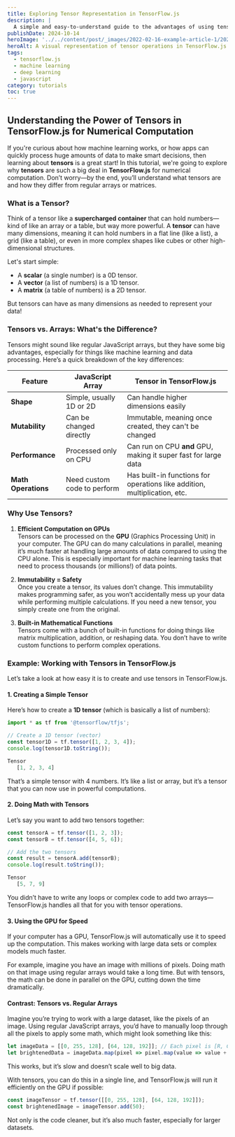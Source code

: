 ```yaml
---
title: Exploring Tensor Representation in TensorFlow.js
description: |
  A simple and easy-to-understand guide to the advantages of using tensors in TensorFlow.js for numerical computations, perfect for teenagers exploring machine learning.
publishDate: 2024-10-14
heroImage: '../../content/post/_images/2022-02-16-example-article-1/2024-10-14-advantages-of-using-tensors.webp'
heroAlt: A visual representation of tensor operations in TensorFlow.js.
tags:
  - tensorflow.js
  - machine learning
  - deep learning
  - javascript
category: tutorials
toc: true
---
```




## Understanding the Power of Tensors in TensorFlow.js for Numerical Computation

If you're curious about how machine learning works, or how apps can quickly process huge amounts of data to make smart decisions, then learning about **tensors** is a great start! In this tutorial, we're going to explore why **tensors** are such a big deal in **TensorFlow.js** for numerical computation. Don’t worry—by the end, you’ll understand what tensors are and how they differ from regular arrays or matrices.

### What is a Tensor?

Think of a tensor like a **supercharged container** that can hold numbers—kind of like an array or a table, but way more powerful. A **tensor** can have many dimensions, meaning it can hold numbers in a flat line (like a list), a grid (like a table), or even in more complex shapes like cubes or other high-dimensional structures.

Let's start simple:
- A **scalar** (a single number) is a 0D tensor.
- A **vector** (a list of numbers) is a 1D tensor.
- A **matrix** (a table of numbers) is a 2D tensor.

But tensors can have as many dimensions as needed to represent your data!

### Tensors vs. Arrays: What's the Difference?

Tensors might sound like regular JavaScript arrays, but they have some big advantages, especially for things like machine learning and data processing. Here’s a quick breakdown of the key differences:

| Feature             | JavaScript Array          | Tensor in TensorFlow.js            |
|---------------------|---------------------------|------------------------------------|
| **Shape**           | Simple, usually 1D or 2D  | Can handle higher dimensions easily|
| **Mutability**      | Can be changed directly   | Immutable, meaning once created, they can't be changed |
| **Performance**     | Processed only on CPU     | Can run on CPU **and** GPU, making it super fast for large data |
| **Math Operations** | Need custom code to perform | Has built-in functions for operations like addition, multiplication, etc. |

### Why Use Tensors?

1. **Efficient Computation on GPUs**  
   Tensors can be processed on the **GPU** (Graphics Processing Unit) in your computer. The GPU can do many calculations in parallel, meaning it’s much faster at handling large amounts of data compared to using the CPU alone. This is especially important for machine learning tasks that need to process thousands (or millions!) of data points.

2. **Immutability = Safety**  
   Once you create a tensor, its values don’t change. This immutability makes programming safer, as you won’t accidentally mess up your data while performing multiple calculations. If you need a new tensor, you simply create one from the original.

3. **Built-in Mathematical Functions**  
   Tensors come with a bunch of built-in functions for doing things like matrix multiplication, addition, or reshaping data. You don’t have to write custom functions to perform complex operations.

### Example: Working with Tensors in TensorFlow.js

Let’s take a look at how easy it is to create and use tensors in TensorFlow.js.

#### 1. Creating a Simple Tensor
Here’s how to create a **1D tensor** (which is basically a list of numbers):

```js title="Creating a 1D Tensor in TensorFlow.js"
import * as tf from '@tensorflow/tfjs';

// Create a 1D tensor (vector)
const tensor1D = tf.tensor([1, 2, 3, 4]);
console.log(tensor1D.toString());
```

```js
Tensor
   [1, 2, 3, 4]

```

That’s a simple tensor with 4 numbers. It’s like a list or array, but it’s a tensor that you can now use in powerful computations.

#### 2. Doing Math with Tensors
Let’s say you want to add two tensors together:

```ts caption="Adding tensors"
const tensorA = tf.tensor([1, 2, 3]);
const tensorB = tf.tensor([4, 5, 6]);

// Add the two tensors
const result = tensorA.add(tensorB);
console.log(result.toString());

```

```js caption="output"
Tensor
   [5, 7, 9]

```
You didn’t have to write any loops or complex code to add two arrays—TensorFlow.js handles all that for you with tensor operations.

#### 3. Using the GPU for Speed

If your computer has a GPU, TensorFlow.js will automatically use it to speed up the computation. This makes working with large data sets or complex models much faster.

For example, imagine you have an image with millions of pixels. Doing math on that image using regular arrays would take a long time. But with tensors, the math can be done in parallel on the GPU, cutting down the time dramatically.

#### Contrast: Tensors vs. Regular Arrays
Imagine you’re trying to work with a large dataset, like the pixels of an image. Using regular JavaScript arrays, you’d have to manually loop through all the pixels to apply some math, which might look something like this:

```ts caption="Contrast"
let imageData = [[0, 255, 128], [64, 128, 192]]; // Each pixel is [R, G, B]
let brightenedData = imageData.map(pixel => pixel.map(value => value + 50));

```

This works, but it’s slow and doesn’t scale well to big data.

With tensors, you can do this in a single line, and TensorFlow.js will run it efficiently on the GPU if possible:

```js
const imageTensor = tf.tensor([[0, 255, 128], [64, 128, 192]]);
const brightenedImage = imageTensor.add(50);

```
Not only is the code cleaner, but it’s also much faster, especially for larger datasets.